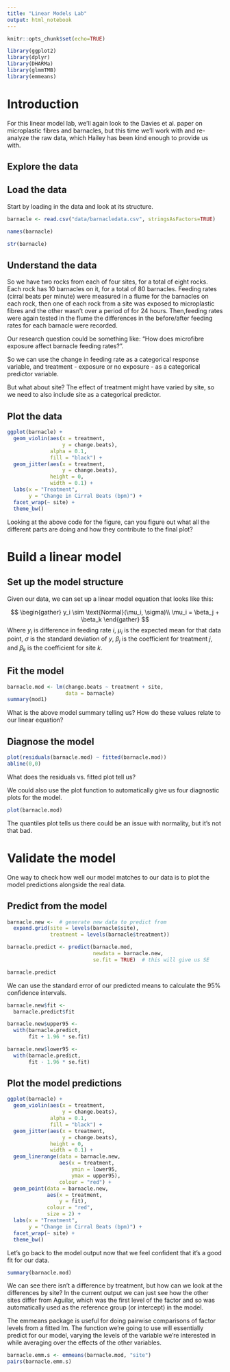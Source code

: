 ```yaml
---
title: "Linear Models Lab"
output: html_notebook
---
```


```r
knitr::opts_chunk$set(echo=TRUE)

library(ggplot2)
library(dplyr)
library(DHARMa)
library(glmmTMB)
library(emmeans)
```

# Introduction

For this linear model lab, we'll again look to the Davies et al. paper on microplastic fibres and barnacles, but this time we'll work with and re-analyze the raw data, which Hailey has been kind enough to provide us with.

## Explore the data

## Load the data

Start by loading in the data and look at its structure.

```r
barnacle <- read.csv("data/barnacledata.csv", stringsAsFactors=TRUE)

names(barnacle)

str(barnacle)
```

## Understand the data

So we have two rocks from each of four sites, for a total of eight rocks. Each rock has 10 barnacles on it, for a total of 80 barnacles. Feeding rates (cirral beats per minute) were measured in a flume for the barnacles on each rock, then one of each rock from a site was exposed to microplastic fibres and the other wasn't over a period of for 24 hours. Then,feeding rates were again tested in the flume the differences in the before/after feeding rates for each barnacle were recorded.

Our research question could be something like: "How does microfibre exposure affect barnacle feeding rates?". 

So we can use the change in feeding rate as a categorical response variable, and treatment - exposure or no exposure - as a categorical predictor variable.

But what about site? The effect of treatment might have varied by site, so we need to also include site as a categorical predictor.

## Plot the data

```r
ggplot(barnacle) +
  geom_violin(aes(x = treatment,
                  y = change.beats),
              alpha = 0.1,
              fill = "black") +
  geom_jitter(aes(x = treatment,
                  y = change.beats),
              height = 0,
              width = 0.1) +
  labs(x = "Treatment",
       y = "Change in Cirral Beats (bpm)") +
  facet_wrap(~ site) +
  theme_bw()
```

Looking at the above code for the figure, can you figure out what all the different parts are doing and how they contribute to the final plot?

# Build a linear model

## Set up the model structure

Given our data, we can set up a linear model equation that looks like this:

$$
\begin{gather}
y_i \sim \text{Normal}(\mu_i, \sigma)\\
\mu_i = \beta_j + \beta_k
\end{gather}
$$
Where $y_i$ is difference in feeding rate $i$, $\mu_i$ is the expected mean for that data point, $\sigma$ is the standard deviation  of $y$, $\beta_j$ is the coefficient for treatment $j$, and $\beta_k$ is the coefficient for site $k$.

## Fit the model

```r
barnacle.mod <- lm(change.beats ~ treatment + site,
                   data = barnacle)
summary(mod1)
```

What is the above model summary telling us? How do these values relate to our linear equation?

## Diagnose the model
```r
plot(residuals(barnacle.mod) ~ fitted(barnacle.mod))
abline(0,0)
```

What does the residuals vs. fitted plot tell us?

We could also use the plot function to automatically give us four diagnostic plots for the model.

```r
plot(barnacle.mod)
```

The quantiles plot tells us there could be an issue with normality, but it's not that bad.

# Validate the model

One way to check how well our model matches to our data is to plot the model predictions alongside the real data.

## Predict from the model

```r
barnacle.new <-  # generate new data to predict from
  expand.grid(site = levels(barnacle$site),
              treatment = levels(barnacle$treatment))

barnacle.predict <- predict(barnacle.mod,
                            newdata = barnacle.new,
                            se.fit = TRUE)  # this will give us SE

barnacle.predict
```

We can use the standard error of our predicted means to calculate the 95% confidence intervals.

```r
barnacle.new$fit <-
  barnacle.predict$fit

barnacle.new$upper95 <-
  with(barnacle.predict,
       fit + 1.96 * se.fit)

barnacle.new$lower95 <-
  with(barnacle.predict,
       fit - 1.96 * se.fit)
```


## Plot the model predictions

```r
ggplot(barnacle) +
  geom_violin(aes(x = treatment,
                  y = change.beats),
              alpha = 0.1,
              fill = "black") +
  geom_jitter(aes(x = treatment,
                  y = change.beats),
              height = 0,
              width = 0.1) +
  geom_linerange(data = barnacle.new,
                 aes(x = treatment,
                     ymin = lower95,
                     ymax = upper95),
                 colour = "red") +
  geom_point(data = barnacle.new,
             aes(x = treatment,
                 y = fit),
             colour = "red",
             size = 2) +
  labs(x = "Treatment",
       y = "Change in Cirral Beats (bpm)") +
  facet_wrap(~ site) +
  theme_bw()
```

Let's go back to the model output now that we feel confident that it's a good fit for our data.

```r
summary(barnacle.mod)
```

We can see there isn't a difference by treatment, but how can we look at the differences by site? In the current output we can just see how the other sites differ from Aguilar, which was the first level of the factor and so was automatically used as the reference group (or intercept) in the model.

The emmeans package is useful for doing pairwise comparisons of factor levels from a fitted lm. The function we're going to use will essentially predict for our model, varying the levels of the variable we're interested in while averaging over the effects of the other variables.

```r
barnacle.emm.s <- emmeans(barnacle.mod, "site")
pairs(barnacle.emm.s)
```

